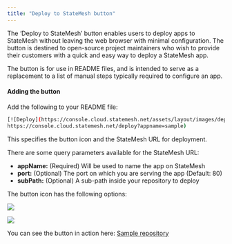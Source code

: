```yaml
---
title: "Deploy to StateMesh button"
---
```


The ‘Deploy to StateMesh’ button enables users to deploy apps to StateMesh without leaving the web browser with minimal configuration. The button is destined to open-source project maintainers who wish to provide their customers with a quick and easy way to deploy a StateMesh app.

The button is for use in README files, and is intended to serve as a replacement to a list of manual steps typically required to configure an app.

#### Adding the button

Add the following to your README file:
```bash
[![Deploy](https://console.cloud.statemesh.net/assets/layout/images/deployStateMesh_green.svg)](
https://console.cloud.statemesh.net/deploy?appname=sample)
```
This specifies the button icon and the StateMesh URL for deployment.

There are some query parameters available for the StateMesh URL:
- **appName:** (Required) Will be used to name the app on StateMesh
- **port:** (Optional) The port on which you are serving the app (Default: 80)
- **subPath:** (Optional) A sub-path inside your repository to deploy

The button icon has the following options:

<img src="https://console.cloud.statemesh.net/assets/layout/images/deployStateMesh_green.svg"></img>

<img src="https://console.cloud.statemesh.net/assets/layout/images/deployStateMesh_icon.svg"></img>

You can see the button in action here: [Sample repository](https://github.com/state-mesh/samples)